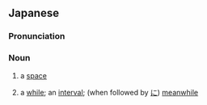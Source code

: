==Japanese==

===Pronunciation===
{{ja-pron}}

===Noun===
{{ja-noun}}

# {{ja-def|間}} a [[space]]
# {{ja-def|間}} a [[while]]; an [[interval]]; (when followed by [[に]]) [[meanwhile]]